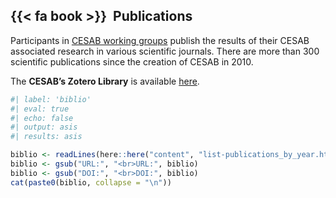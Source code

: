 ## {{< fa book >}} &nbsp;Publications

Participants in 
[CESAB working groups](https://www.fondationbiodiversite.fr/en/the-frb-in-action/programs-and-projects/le-cesab/) 
publish the results of their CESAB associated research in various scientific journals. 
There are more than 300 scientific publications since the creation of CESAB in 2010.

The **CESAB's Zotero Library** is available [here](https://www.zotero.org/groups/4784005/frb-cesab/library).


```r
#| label: 'biblio'
#| eval: true
#| echo: false
#| output: asis
#| results: asis

biblio <- readLines(here::here("content", "list-publications_by_year.html"))
biblio <- gsub("URL:", "<br>URL:", biblio)
biblio <- gsub("DOI:", "<br>DOI:", biblio)
cat(paste0(biblio, collapse = "\n"))
```
